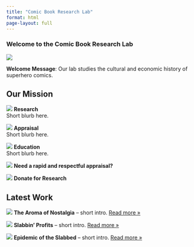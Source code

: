 ```yaml
---
title: "Comic Book Research Lab"
format: html
page-layout: full
---
```


:::::: hero
### Welcome to the Comic Book Research Lab

::::: welcome-box
::: welcome-images
![](images/pic1.jpg) 
:::

::: welcome-message
**Welcome Message**: Our lab studies the cultural and economic history of superhero comics.
:::
:::::
::::::

:::::: missions
## Our Mission

::: mission
![](icons/icon1.png){.icon} **Research**\
Short blurb here.
:::

::: mission
![](icons/icon2.png){.icon} **Appraisal**\
Short blurb here.
:::

::: mission
![](icons/icon3.png){.icon} **Education**\
Short blurb here.
:::
::::::

::::: appraisal-donate
::: appraisal-box
![](images/appraisal.jpg) **Need a rapid and respectful appraisal?**
:::

::: donate-box
![](images/donate.jpg) **Donate for Research**
:::
:::::

:::::: latest-work
## Latest Work

::: post
![](images/post1.jpg) **The Aroma of Nostalgia** – short intro. [Read more »](posts/post1.qmd)
:::

::: post
![](images/post2.jpg) **Slabbin' Profits** – short intro. [Read more »](posts/post2.qmd)
:::

::: post
![](images/post3.jpg) **Epidemic of the Slabbed** – short intro. [Read more »](posts/post3.qmd)
:::
::::::
